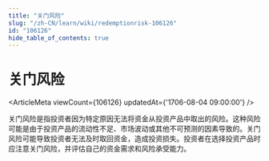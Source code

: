 ```yaml
---
title: "关门风险"
slug: "/zh-CN/learn/wiki/redemptionrisk-106126"
id: "106126"
hide_table_of_contents: true
---
```



# 关门风险

<ArticleMeta viewCount={106126} updatedAt={'1706-08-04 09:00:00'} />

关门风险是指投资者因为特定原因无法将资金从投资产品中取出的风险。这种风险可能是由于投资产品的流动性不足、市场波动或其他不可预测的因素导致的。关门风险可能导致投资者无法及时取回资金，造成投资损失。投资者在选择投资产品时应注意关门风险，并评估自己的资金需求和风险承受能力。
